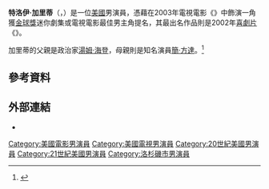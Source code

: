 {{藝人
|姓名     = 特洛伊·加里蒂
|類型     = 男演員
|圖片     = 
|圖片簡介 = 
|本名     = 特洛伊·奧多諾萬·加里蒂·海登
|外文名   = {{lang|en|Troi O’Donovan Garity Hayden}}
|國籍     = 
|民族     = 
|出生日期 = {{birth date and age|1973|7|7}}
|出生地點 = {{美國}}[[加利福尼亞州|加利福尼亞州]][[洛杉磯|洛杉磯]]
|逝世日期 = 
|逝世地點 = 
|居住地   = 
|職業     = 演員
|語言     = 
|教育程度 = 
|宗教信仰 = 
|配偶     = {{marriage|{{SetTitle|Simone Bent|西蒙妮·本特}}|2007|}}
|兒女     = 
|父母     = [[湯姆·海登|湯姆·海登]] [[簡·方達|簡·方達]]
|親屬     = {{plainlist|
* [[亨利·方達|亨利·方達]]（外公）
* {{link-en|弗蘭西絲·福特·西摩爾|Frances Ford Seymour}}（外婆）
* [[彼得·方達|彼得·方達]]（舅舅）
* [[布莉姬·方達|布莉姬·方達]]（表姐）
}}
|代表作   = 
|著名角色 = 
|活躍年代 = 1974至今
|IMDb     = 
|獎項     = 
}}
'''特洛伊·加里蒂'''（{{lang-en|Troy Garity}}，{{bd|1973年|7月7日||}}）是一位[[美國|美國]]男演員，憑藉在2003年電視電影《{{link-en|迷戀荷爾蒙|Soldier's Girl}}》中飾演{{link-en|巴里·溫切爾|Barry Winchell}}一角獲[[金球獎|金球獎]]迷你劇集或電視電影最佳男主角提名，其最出名作品則是2002年[[喜劇片|喜劇片]]《{{link-en|哈啦大髮師|Barbershop (film)}}》。

加里蒂的父親是政治家[[湯姆·海登|湯姆·海登]]，母親則是知名演員[[簡·方達|簡·方達]]。<ref name="papermag">{{cite news |work=Papermag |last=Ryder |first=Caroline |date=2008-04-28 |title=The Thinking Man's Actor: Troy Garity Goes His Own Way |url=http://www.papermag.com/?section=article&parid=2633 |dead-url=yes |access-date=2009-11-28 |language=en |archive-url=https://web.archive.org/web/20090224074224/http://www.papermag.com/?section=article |archive-date=2009-02-24 }}</ref>

==參考資料==
{{reflist}}

==外部連結==
*{{IMDb name|4949}}

{{Authority control}}

{{DEFAULTSORT:Garity, Troy}}
[[Category:美國電影男演員|Category:美國電影男演員]]
[[Category:美國電視男演員|Category:美國電視男演員]]
[[Category:20世紀美國男演員|Category:20世紀美國男演員]]
[[Category:21世紀美國男演員|Category:21世紀美國男演員]]
[[Category:洛杉磯市男演員|Category:洛杉磯市男演員]]